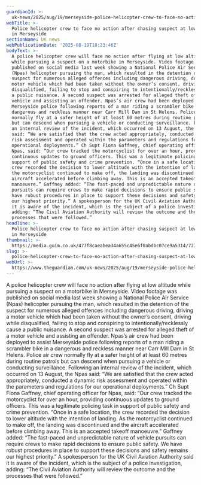 ```yaml
---
guardianId: >-
  uk-news/2025/aug/19/merseyside-police-helicopter-crew-to-face-no-action-after-chasing-suspect-at-low-altitude
webTitle: >-
  Police helicopter crew to face no action after chasing suspect at low altitude
  in Merseyside
sectionName: UK news
webPublicationDate: '2025-08-19T18:23:46Z'
bodyText: >-
  A police helicopter crew will face no action after flying at low altitude
  while pursuing a suspect on a motorbike in Merseyside. Video footage was
  published on social media last week showing a National Police Air Service
  (Npas) helicopter pursuing the man, which resulted in the detention of the
  suspect for numerous alleged offences including dangerous driving, driving a
  motor vehicle which had been taken without the owner’s consent, driving while
  disqualified, failing to stop and conspiring to intentionally/recklessly cause
  a public nuisance. A second suspect was arrested for alleged theft of a motor
  vehicle and assisting an offender. Npas’s air crew had been deployed to assist
  Merseyside police following reports of a man riding a scrambler bike in a
  dangerous and reckless manner near Carr Mill Dam in St Helens. Police air crew
  normally fly at a safer height of at least 60 metres during routine patrols
  but can descend when pursuing a vehicle or conducting surveillance. Following
  an internal review of the incident, which occurred on 13 August, the Npas
  said: “We are satisfied that the crew acted appropriately, conducted a dynamic
  risk assessment and operated within the parameters and regulations for our
  operational deployments.” Ch Supt Fiona Gaffney, chief operating officer for
  Npas, said: “Our crew tracked the motorcyclist for over an hour, providing
  continuous updates to ground officers. This was a legitimate policing task in
  support of public safety and crime prevention. “Once in a safe location, the
  crew recorded the decision to lower altitude with the intention of landing. As
  the motorcyclist continued to make off, the landing was discontinued and the
  aircraft accelerated before climbing away. This is an accepted takeoff
  manoeuvre.” Gaffney added: “The fast-paced and unpredictable nature of vehicle
  pursuits can require crews to make rapid decisions to ensure public safety. We
  have robust procedures in place to support these decisions and safety remains
  our highest priority.” A spokesperson for the UK Civil Aviation Authority said
  it is aware of the incident, which is the subject of a police investigation,
  adding: “The Civil Aviation Authority will review the outcome and the
  processes that were followed.”
headline: >-
  Police helicopter crew to face no action after chasing suspect at low altitude
  in Merseyside
thumbnail: >-
  https://media.guim.co.uk/477f8caeabea34a655c45e6f0abdbc07ce9a5314/727_237_1684_1348/500.jpg
slug: >-
  police-helicopter-crew-to-face-no-action-after-chasing-suspect-at-low-altitude-in-merseyside
webUrl: >-
  https://www.theguardian.com/uk-news/2025/aug/19/merseyside-police-helicopter-crew-to-face-no-action-after-chasing-suspect-at-low-altitude
---
```

A police helicopter crew will face no action after flying at low altitude while pursuing a suspect on a motorbike in Merseyside. Video footage was published on social media last week showing a National Police Air Service (Npas) helicopter pursuing the man, which resulted in the detention of the suspect for numerous alleged offences including dangerous driving, driving a motor vehicle which had been taken without the owner’s consent, driving while disqualified, failing to stop and conspiring to intentionally/recklessly cause a public nuisance. A second suspect was arrested for alleged theft of a motor vehicle and assisting an offender. Npas’s air crew had been deployed to assist Merseyside police following reports of a man riding a scrambler bike in a dangerous and reckless manner near Carr Mill Dam in St Helens. Police air crew normally fly at a safer height of at least 60 metres during routine patrols but can descend when pursuing a vehicle or conducting surveillance. Following an internal review of the incident, which occurred on 13 August, the Npas said: “We are satisfied that the crew acted appropriately, conducted a dynamic risk assessment and operated within the parameters and regulations for our operational deployments.” Ch Supt Fiona Gaffney, chief operating officer for Npas, said: “Our crew tracked the motorcyclist for over an hour, providing continuous updates to ground officers. This was a legitimate policing task in support of public safety and crime prevention. “Once in a safe location, the crew recorded the decision to lower altitude with the intention of landing. As the motorcyclist continued to make off, the landing was discontinued and the aircraft accelerated before climbing away. This is an accepted takeoff manoeuvre.” Gaffney added: “The fast-paced and unpredictable nature of vehicle pursuits can require crews to make rapid decisions to ensure public safety. We have robust procedures in place to support these decisions and safety remains our highest priority.” A spokesperson for the UK Civil Aviation Authority said it is aware of the incident, which is the subject of a police investigation, adding: “The Civil Aviation Authority will review the outcome and the processes that were followed.”

